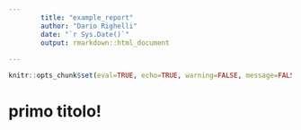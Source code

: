 ```yaml
---
        title: "example_report"
        author: "Dario Righelli"
        date: "`r Sys.Date()`"
        output: rmarkdown::html_document
        
---
```


```r
knitr::opts_chunk$set(eval=TRUE, echo=TRUE, warning=FALSE, message=FALSE, include=FALSE, cache=TRUE)
```
# primo titolo!
